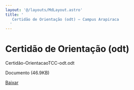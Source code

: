 ```yaml
---
layout: '@/layouts/MdLayout.astro'
title: '
   Certidão de Orientação (odt) — Campus Arapiraca
  '
---
```




Certidão de Orientação (odt)
============================











 Certidão-OrientacaoTCC-odt.odt
   

 Documento 
 (46.9KB)
 

[Baixar](https://arapiraca.ufal.br/graduacao/ciencia-da-computacao/documentos/tcc/documentos-para-o-orientador/certidao-orientacaotcc-odt.odt/%40%40download/file/Certida%CC%83o-OrientacaoTCC-odt.odt) 










